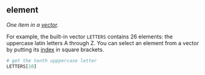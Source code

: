 ## element

<dfn>One item in a [vector](#vector).</dfn>

For example, the built-in vector `LETTERS` contains 26 elements: the uppercase latin letters A through Z. You can select an element from a vector by putting its [index](#index) in square brackets.

```r
# get the tenth upppercase letter
LETTERS[10]
```

